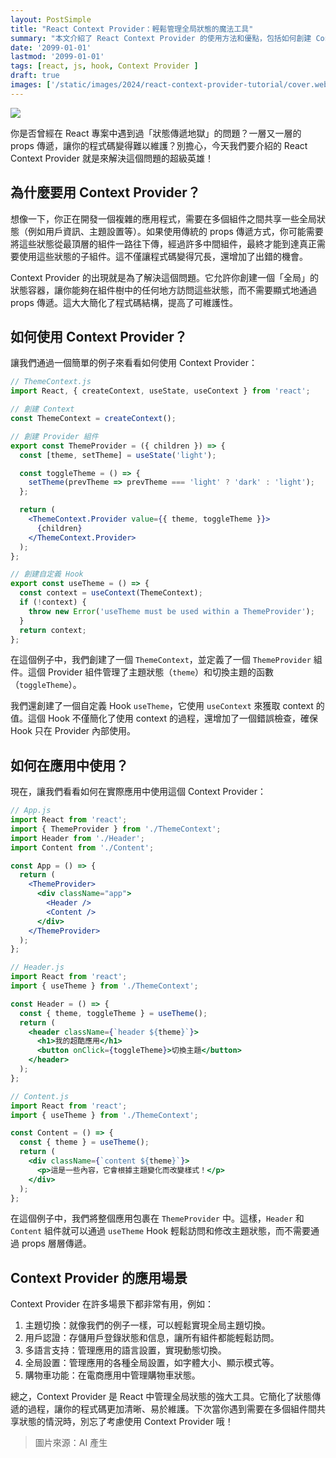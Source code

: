 ```yaml
---
layout: PostSimple
title: "React Context Provider：輕鬆管理全局狀態的魔法工具"
summary: "本文介紹了 React Context Provider 的使用方法和優點，包括如何創建 Context、Provider 組件和自定義 Hook，以及在實際應用中的使用示例和常見應用場景。"
date: '2099-01-01'
lastmod: '2099-01-01'
tags: [react, js, hook, Context Provider ]
draft: true
images: ['/static/images/2024/react-context-provider-tutorial/cover.webp']
---
```


![](/static/images/2024/react-context-provider-tutorial/cover.webp)


你是否曾經在 React 專案中遇到過「狀態傳遞地獄」的問題？一層又一層的 props 傳遞，讓你的程式碼變得難以維護？別擔心，今天我們要介紹的 React Context Provider 就是來解決這個問題的超級英雄！

## 為什麼要用 Context Provider？

想像一下，你正在開發一個複雜的應用程式，需要在多個組件之間共享一些全局狀態（例如用戶資訊、主題設置等）。如果使用傳統的 props 傳遞方式，你可能需要將這些狀態從最頂層的組件一路往下傳，經過許多中間組件，最終才能到達真正需要使用這些狀態的子組件。這不僅讓程式碼變得冗長，還增加了出錯的機會。

Context Provider 的出現就是為了解決這個問題。它允許你創建一個「全局」的狀態容器，讓你能夠在組件樹中的任何地方訪問這些狀態，而不需要顯式地通過 props 傳遞。這大大簡化了程式碼結構，提高了可維護性。

## 如何使用 Context Provider？

讓我們通過一個簡單的例子來看看如何使用 Context Provider：

```jsx
// ThemeContext.js
import React, { createContext, useState, useContext } from 'react';

// 創建 Context
const ThemeContext = createContext();

// 創建 Provider 組件
export const ThemeProvider = ({ children }) => {
  const [theme, setTheme] = useState('light');

  const toggleTheme = () => {
    setTheme(prevTheme => prevTheme === 'light' ? 'dark' : 'light');
  };

  return (
    <ThemeContext.Provider value={{ theme, toggleTheme }}>
      {children}
    </ThemeContext.Provider>
  );
};

// 創建自定義 Hook
export const useTheme = () => {
  const context = useContext(ThemeContext);
  if (!context) {
    throw new Error('useTheme must be used within a ThemeProvider');
  }
  return context;
};
```

在這個例子中，我們創建了一個 `ThemeContext`，並定義了一個 `ThemeProvider` 組件。這個 Provider 組件管理了主題狀態（`theme`）和切換主題的函數（`toggleTheme`）。

我們還創建了一個自定義 Hook `useTheme`，它使用 `useContext` 來獲取 context 的值。這個 Hook 不僅簡化了使用 context 的過程，還增加了一個錯誤檢查，確保 Hook 只在 Provider 內部使用。

## 如何在應用中使用？

現在，讓我們看看如何在實際應用中使用這個 Context Provider：

```jsx
// App.js
import React from 'react';
import { ThemeProvider } from './ThemeContext';
import Header from './Header';
import Content from './Content';

const App = () => {
  return (
    <ThemeProvider>
      <div className="app">
        <Header />
        <Content />
      </div>
    </ThemeProvider>
  );
};

// Header.js
import React from 'react';
import { useTheme } from './ThemeContext';

const Header = () => {
  const { theme, toggleTheme } = useTheme();
  return (
    <header className={`header ${theme}`}>
      <h1>我的超酷應用</h1>
      <button onClick={toggleTheme}>切換主題</button>
    </header>
  );
};

// Content.js
import React from 'react';
import { useTheme } from './ThemeContext';

const Content = () => {
  const { theme } = useTheme();
  return (
    <div className={`content ${theme}`}>
      <p>這是一些內容，它會根據主題變化而改變樣式！</p>
    </div>
  );
};
```

在這個例子中，我們將整個應用包裹在 `ThemeProvider` 中。這樣，`Header` 和 `Content` 組件就可以通過 `useTheme` Hook 輕鬆訪問和修改主題狀態，而不需要通過 props 層層傳遞。

## Context Provider 的應用場景

Context Provider 在許多場景下都非常有用，例如：

1. 主題切換：就像我們的例子一樣，可以輕鬆實現全局主題切換。
2. 用戶認證：存儲用戶登錄狀態和信息，讓所有組件都能輕鬆訪問。
3. 多語言支持：管理應用的語言設置，實現動態切換。
4. 全局設置：管理應用的各種全局設置，如字體大小、顯示模式等。
5. 購物車功能：在電商應用中管理購物車狀態。

總之，Context Provider 是 React 中管理全局狀態的強大工具。它簡化了狀態傳遞的過程，讓你的程式碼更加清晰、易於維護。下次當你遇到需要在多個組件間共享狀態的情況時，別忘了考慮使用 Context Provider 哦！

> 圖片來源：AI 產生